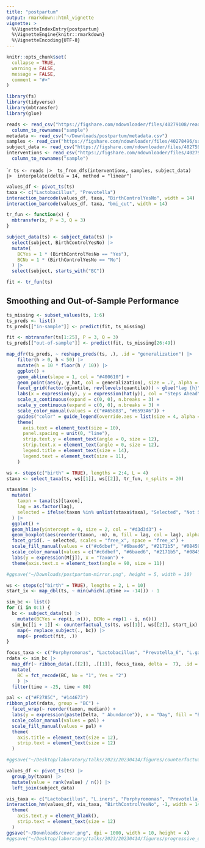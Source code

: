 ```yaml
---
title: "postpartum"
output: rmarkdown::html_vignette
vignette: >
  %\VignetteIndexEntry{postpartum}
  %\VignetteEngine{knitr::rmarkdown}
  %\VignetteEncoding{UTF-8}
---
```


```r
knitr::opts_chunk$set(
  collapse = TRUE,
  warning = FALSE,
  message = FALSE,
  comment = "#>"
)
```

```r
library(fs)
library(tidyverse)
library(mbtransfer)
library(glue)
```
```r
reads <- read_csv("https://figshare.com/ndownloader/files/40279108/reads.csv") |>
  column_to_rownames("sample")
metadata <- read_csv("~/Downloads/postpartum/metadata.csv")
samples <- read_csv("https://figshare.com/ndownloader/files/40278496/samples.csv")
subject_data <- read_csv("https://figshare.com/ndownloader/files/40275934/subject.csv")
interventions <- read_csv("https://figshare.com/ndownloader/files/40279171/interventions.csv") |>
  column_to_rownames("sample")
```

````r
ts <- reads |>
 ts_from_dfs(interventions, samples, subject_data) |>
 interpolate(delta = 14, method = "linear")
```

```r
values_df <- pivot_ts(ts)
taxa <- c("Lactobacillus", "Prevotella")
interaction_barcode(values_df, taxa, "BirthControlYesNo", width = 14)
interaction_barcode(values_df, taxa, "bmi_cut", width = 14)
```

```r
tr_fun <- function(x) {
  mbtransfer(x, P = 3, Q = 3)
}

subject_data(ts) <- subject_data(ts) |>
  select(subject, BirthControlYesNo) |>
  mutate(
    BCYes = 1 * (BirthControlYesNo == "Yes"),
    BCNo = 1 * (BirthControlYesNo == "No")
  ) |>
  select(subject, starts_with("BC"))

fit <- tr_fun(ts)
```

## Smoothing and Out-of-Sample Performance

```r
ts_missing <- subset_values(ts, 1:6)
ts_preds <- list()
ts_preds[["in-sample"]] <- predict(fit, ts_missing)

fit <- mbtransfer(ts[1:25], P = 3, Q = 3)
ts_preds[["out-of-sample"]] <- predict(fit, ts_missing[26:49])
```


```r
map_dfr(ts_preds, ~ reshape_preds(ts, .), .id = "generalization") |>
    filter(h > 0, h < 50) |>
    mutate(h = 10 * floor(h / 10)) |>
    ggplot() +
    geom_abline(slope = 1, col = "#400610") +
    geom_point(aes(y, y_hat, col = generalization), size = .7, alpha = .6) +
    facet_grid(factor(quantile, rev(levels(quantile))) ~ glue("lag {h}"), scales = "free_y") +
    labs(x = expression(y), y = expression(hat(y)), col = "Steps Ahead") +
    scale_x_continuous(expand = c(0, 0), n.breaks = 3) +
    scale_y_continuous(expand = c(0, 0), n.breaks = 3) +
    scale_color_manual(values = c("#A65883", "#6593A6")) +
    guides("color" = guide_legend(override.aes = list(size = 4, alpha = 1))) +
    theme(
      axis.text = element_text(size = 10),
      panel.spacing = unit(0, "line"),
      strip.text.y = element_text(angle = 0, size = 12),
      strip.text.x = element_text(angle = 0, size = 12),
      legend.title = element_text(size = 14),
      legend.text = element_text(size = 11),
    )
```

```r
ws <- steps(c("birth" = TRUE), lengths = 2:4, L = 4)
staxa <- select_taxa(ts, ws[[1]], ws[[2]], tr_fun, n_splits = 20)
```

```r
staxa$ms |>
  mutate(
    taxon = taxa(ts)[taxon],
    lag = as.factor(lag),
    selected = ifelse(taxon %in% unlist(staxa$taxa), "Selected", "Not Selected")
  ) |>
  ggplot() +
  geom_hline(yintercept = 0, size = 2, col = "#d3d3d3") +
  geom_boxplot(aes(reorder(taxon, -m), m, fill = lag, col = lag), alpha = 0.8) +
  facet_grid(. ~ selected, scales = "free_x", space = "free_x") +
  scale_fill_manual(values = c("#c6dbef", "#6baed6", "#2171b5", "#084594")) +
  scale_color_manual(values = c("#c6dbef", "#6baed6", "#2171b5", "#084594")) +
  labs(y = expression(M[j]), x = "Taxon") +
  theme(axis.text.x = element_text(angle = 90, size = 11))

#ggsave("~/Downloads/postpartum-mirror.png", height = 5, width = 10)
```

```r
ws <- steps(c("birth" = TRUE), lengths = 2, L = 10)
start_ix <- map_dbl(ts, ~ min(which(.@time >= -14))) - 1

sim_bc <- list()
for (i in 0:1) {
  bc <- subject_data(ts) |>
    mutate(BCYes = rep(i, n()), BCNo = rep(1 - i, n()))
  sim_bc[[i + 1]] <- counterfactual_ts(ts, ws[[1]], ws[[2]], start_ix) |>
    map(~ replace_subject(., bc)) |>
    map(~ predict(fit, .))
}
```

```r
focus_taxa <- c("Porphyromonas", "Lactobacillus", "Prevotella_6", "L.gasseri", "L.iners", "Atopobium")
rdata <- sim_bc |>
  map_dfr(~ ribbon_data(.[[2]], .[[1]], focus_taxa, delta =  7), .id = "BC") |>
  mutate(
    BC = fct_recode(BC, No = "1", Yes = "2")
    ) |>
  filter(time > -25, time < 80)

pal <- c("#F2785C", "#144673")
ribbon_plot(rdata, group = "BC") +
  facet_wrap(~ reorder(taxon, median)) +
  labs(y = expression(paste(Delta, " Abundance")), x = "Day", fill = "Birth Control Reinitiated", col = "Birth Control Reinitiated") +
  scale_color_manual(values = pal) +
  scale_fill_manual(values = pal) +
  theme(
    axis.title = element_text(size = 12), 
    strip.text = element_text(size = 12)
  )

#ggsave("~/Desktop/laboratory/talks/2023/20230414/figures/counterfactual_postpartum_staxa.png", width = 9, height = 4.5)
```

```r
values_df <- pivot_ts(ts) |>
  group_by(taxon) |>
  mutate(value = rank(value) / n()) |>
  left_join(subject_data)

vis_taxa <- c("Lactobacillus", "L.iners", "Porphyromonas", "Prevotella_6")
interaction_hm(values_df, vis_taxa, "BirthControlYesNo", -1, width = 14) +
  theme(
    axis.text.y = element_blank(),
    strip.text = element_text(size = 12)
  )
ggsave("~/Downloads/cover.png", dpi = 1000, width = 10, height = 4)
#ggsave("~/Desktop/laboratory/talks/2023/20230414/figures/progressive_disclosure_postpartum.png", width = 10, height = 4.5)
```

